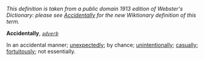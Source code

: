 ''This definition is taken from a public domain 1913 edition of Webster's Dictionary: please see [[Accidentally]] for the new Wiktionary definition of this term.''

'''Accidentally''', ''<code>[[adverb (part of speech)|adverb]]</code>''

In an accidental manner; [[unexpectedly]]; by chance; [[unintentionally]]; [[casually]]; [[fortuitously]]; not essentially.